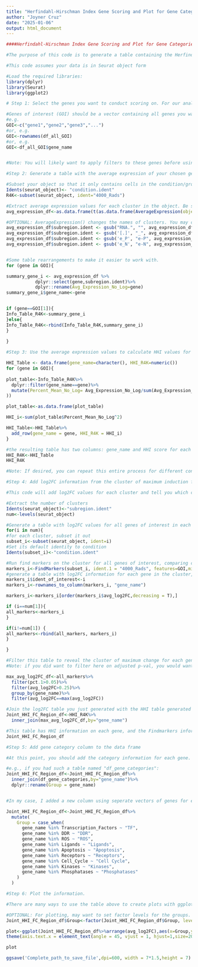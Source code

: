 ---
title: "Herfindahl-Hirschman Index Gene Scoring and Plot for Gene Categories"
author: "Joyner Cruz"
date: "2025-01-06"
output: html_document
---

```{r}
####Herfindahl-Hirschman Index Gene Scoring and Plot for Gene Categories####

#The purpose of this code is to generate a table containing the Herfindahl–Hirschman Index (HHI) score of selected genes belonging to different categories (e.g. apoptosis, cell cycle), calculated across clusters. This table also contains log2FC information from the cluster of maximum induction. From this table, a plot is generated using ggplot2 showing the HHI score of genes from different categories.

#This code assumes your data is in Seurat object form
```

```{r}
#Load the required libraries:
library(dplyr)
library(Seurat)
library(ggplot2)
```

```{r}
# Step 1: Select the genes you want to conduct scoring on. For our analysis, we chose genes belonging to 9 categories including those encoding ligands and transcription factors. 

#Genes of interest (GOI) should be a vector containing all genes you want to consider. 
#e.g.
GOI<-c("gene1","gene2","gene3","...")
#or, e.g. 
GOI<-rownames(df_all_GOI)
#or, e.g.
GOI<-df_all_GOI$gene_name


#Note: You will likely want to apply filters to these genes before using them (e.g. is the gene found in dataset?, minimum expression levels, log2FC between conditions, p-val of that change). You should have category information for the genes chosen (e.g. "Apoptosis"), which will later be used for plotting. The easiest way to do this would probably be to have a data frame containing all gene names and their categories as two columns. 
```

```{r}
#Step 2: Generate a table with the average expression of your chosen genes in each cluster

#Subset your object so that it only contains cells in the condition/group you want to analyze. For our paper, we typically did analysis on the irradiated condition only. 
Idents(seurat_object)<- "condition.ident"
R4K<-subset(seurat_object, ident="4000_Rads")

#Extract average expression values for each cluster in the object. Be sure to use de-logged values (AverageExpression() in Seurat is one way to do this)
avg_expression_df<-as.data.frame(t(as.data.frame(AverageExpression(object = R4K,group.by = "subregion.ident",features=GOI,layer="data"))))

#OPTIONAL: AverageExpression() changes the names of clusters. You may choose to use gsub to revert the modifed names to the original names. For example, I used this to revert in my specific instance: 
avg_expression_df$subregion.ident <- gsub("RNA.", "", avg_expression_df$subregion.ident)
avg_expression_df$subregion.ident <- gsub('[.]', "_", avg_expression_df$subregion.ident)
avg_expression_df$subregion.ident <- gsub('e_P', "e-P", avg_expression_df$subregion.ident)
avg_expression_df$subregion.ident <- gsub('e_N', "e-N", avg_expression_df$subregion.ident)


#Some table rearrangements to make it easier to work with. 
for (gene in GOI){

summary_gene_i <- avg_expression_df %>%
           dplyr::select(gene,subregion.ident)%>%
           dplyr::rename(Avg_Expression_No_Log=gene)
summary_gene_i$gene_name<-gene


if (gene==GOI[1]){
Info_Table_R4K<-summary_gene_i
}else{
Info_Table_R4K<-rbind(Info_Table_R4K,summary_gene_i)
}
  
}
```

```{r}
#Step 3: Use the average expression values to calculate HHI values for each gene. 

HHI_Table <- data.frame(gene_name=character(), HHI_R4K=numeric()) 
for (gene in GOI){
  
plot_table<-Info_Table_R4K%>%
  dplyr::filter(gene_name==gene)%>%
  mutate(Percent_Mean_No_Log= Avg_Expression_No_Log/sum(Avg_Expression_No_Log
))

plot_table<-as.data.frame(plot_table)

HHI_i<-sum(plot_table$Percent_Mean_No_Log^2)

HHI_Table<-HHI_Table%>% 
  add_row(gene_name = gene, HHI_R4K = HHI_i)
}

#the resulting table has two columns: gene_name and HHI score for each gene ("HHI_R4K")
HHI_R4K<-HHI_Table
HHI_R4K

#Note: If desired, you can repeat this entire process for different conditions or clusters (e.g. unirradiated condition, lower resolution clustering) and join the two tables together with dplyr's inner_join() to have one table with different HHI values.
```

```{r}
#Step 4: Add log2FC information from the cluster of maximum induction for each gene.

#This code will add log2FC values for each cluster and tell you which cluster had the greatest change. Alternatively, instead of this, you could just use the log2FC values from bulk comparison of conditions (e.g. log2FC values for irradiated vs unirradiated condition considering all cells in each condition).

#Extract the number of clusters 
Idents(seurat_object)<-"subregion.ident"
num<-levels(seurat_object)

#Generate a table with log2FC values for all genes of interest in each cluster
for(i in num){
#for each cluster, subset it out
subset_i<-subset(seurat_object, ident=i)
#Set its default identity to condition 
Idents(subset_i)<-"condition.ident"

#Run find markers on the cluster for all genes of interest, comparing conditions
markers_i<-FindMarkers(subset_i, ident.1 = "4000_Rads", features=GOI,min.pct = 0.0,min.diff.pct = 0,logfc.threshold = 0,only.pos=T)
#generate a table with log2FC information for each gene in the cluster, add it to a table
markers_i$ident_of_interest<-i
markers_i<-rownames_to_column(markers_i, "gene_name")

markers_i<-markers_i[order(markers_i$avg_log2FC,decreasing = T),]

if (i==num[1]){
all_markers<-markers_i
}

if(i!=num[1]) {
all_markers<-rbind(all_markers, markers_i)
}

}

#Filter this table to reveal the cluster of maximum change for each gene. I also filtered on pct.1 and avg_log2FC values to remove genes that were lowly expressed or lowly induced.
#Note: if you did want to filter here on adjusted p-val, you would want to correct the p-value on the number of clusters (e.g. 35 clusters = 35 tests = multiply value by 35). I found this to be too stringent (my initial set genes were previously filtered on adjusted p-value when comparing conditions). 

max_avg_log2FC_df<-all_markers%>%
  filter(pct.1>0.05)%>%
  filter(avg_log2FC>0.25)%>%
  group_by(gene_name)%>%
  filter(avg_log2FC==max(avg_log2FC))

#Join the log2FC table you just generated with the HHI table generated previously
Joint_HHI_FC_Region_df<-HHI_R4K%>%
  inner_join(max_avg_log2FC_df,by="gene_name")

#This table has HHI information on each gene, and the Findmarkers information for the cluster of maximum induction for each gene.
Joint_HHI_FC_Region_df
```

```{r}
#Step 5: Add gene category column to the data frame

#At this point, you should add the category information for each gene. There are many ways to do this. The simplest way would be to inner_join() a table containing a gene name column and a category column with the table you just generated. 

#e.g., if you had such a table named "df_gene_categories":
Joint_HHI_FC_Region_df<-Joint_HHI_FC_Region_df%>%
  inner_join(df_gene_categories,by="gene_name")%>%
  dplyr::rename(Group = gene_name)


#In my case, I added a new column using seperate vectors of genes for each category. For example, Transcription_Factors is a vector subset of genes from the original genes of interest belonging to transcription factors. Change the number and names of categories as needed.

Joint_HHI_FC_Region_df<-Joint_HHI_FC_Region_df%>%
  mutate(
    Group = case_when(
      gene_name %in% Transcription_Factors ~ "TF",
      gene_name %in% DDR ~ "DDR",
      gene_name %in% ROS ~ "ROS",
      gene_name %in% Ligands ~ "Ligands",
      gene_name %in% Apoptosis ~ "Apoptosis",
      gene_name %in% Receptors ~ "Receptors",
      gene_name %in% Cell_Cycle ~ "Cell Cycle",
      gene_name %in% Kinases ~ "Kinases",
      gene_name %in% Phosphatases ~ "Phosphatases"
    )
  )
```

```{r}
#Step 6: Plot the information. 

#There are many ways to use the table above to create plots with ggplot2. In the below example, I make a plot showing each category of genes side by side on the x-axis. Each point in the groups are a gene in the category, and their position on the y-axis is that gene's HHI score. The color of each point is mapped to the log2FC in the cluster of maximum induction for each gene. A red bar was also added to each category representing the mean HHI of that category. 

#OPTIONAL: For plotting, may want to set factor levels for the groups. This determines the plotting order of each group in ggplot2.
Joint_HHI_FC_Region_df$Group<-factor(Joint_HHI_FC_Region_df$Group, levels=c("Apoptosis","DDR","ROS","Cell Cycle","TF","Phosphatases","Kinases","Ligands","Receptors"))

plot<-ggplot(Joint_HHI_FC_Region_df%>%arrange(avg_log2FC),aes(x=Group,y=HHI_R4K))+geom_violin(color="grey50",fill="grey50")+geom_point(aes(color=avg_log2FC),alpha=0.7,position=position_jitter(width=0.2,height=0,seed=1),size=5)+stat_summary(fun = "mean",geom = "crossbar",color = "red2",width=0.3) +geom_text_repel(aes(label = ifelse(avg_log2FC>2|HHI_R4K>0.075, gene_name, "")),max.overlaps=100, force=2.5,position=position_jitter(width=0.2,height=0,seed=1),fontface="bold",size=4.5) + scale_colour_viridis_c(option="turbo")+
theme(axis.text.x = element_text(angle = 45, vjust = 1, hjust=1,size=20, face="bold",color="black"),axis.text.y= element_text(size=20,face="bold",color="black"),axis.title.x = element_blank(),axis.title.y=element_text(size=20,face="bold",color="black"), legend.text = element_text(size=20,color="black",face="bold"),legend.title = element_text(size=20,color="black",face="bold"),legend.position = c(0.125, 0.75),legend.key.size = unit(2,"line"),legend.background = element_rect(fill="transparent",size=2, linetype="solid", colour ="transparent"))+ylab("Expression HHI 4000 Rads")+ labs(colour = "Max Log2FC")  

plot

ggsave('Complete_path_to_save_file',dpi=600, width = 7*1.5,height = 7)
```

